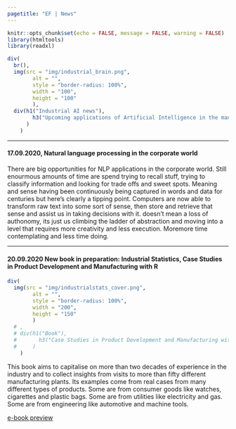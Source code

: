 ---
pagetitle: "EF | News"
---

```{r setup, echo = FALSE, message=FALSE, warning = FALSE}
knitr::opts_chunk$set(echo = FALSE, message = FALSE, warning = FALSE)
library(htmltools)
library(readxl)
```

```{r}
div(
  br(),
  img(src = "img/industrial_brain.png",
        alt = "",
        style = "border-radius: 100%",
        width = "100",
        height = "100"
        ),
  div(h1("Industrial AI news"),
        h3("Upcoming applications of Artificial Intelligence in the manufacturing industry")
      )
    )
```
   
***
   
#### 17.09.2020, Natural language processing in the corporate world

There are big opportunities for NLP applications in the corporate world. Still enourmous amounts of time are spend trying to recall stuff, trying to classify information and looking for trade offs and sweet spots. Meaning and sense having been continuously being captured in words and data for centuries but here's clearly a tipping point. Computers are now able to transform raw text into some sort of sense, then store and retrieve that sense and assist us in taking decisions with it. doesn't mean a loss of authonomy, its just us climbing the ladder of abstraction and moving into a level that requires more creativity and less execution. Moremore time contemplating and less time doing.
   
***

#### 20.09.2020 New book in preparation: Industrial Statistics, Case Studies in Product Development and Manufacturing with R

```{r}
div(
  img(src = "img/industrialstats_cover.png",
        alt = "",
        style = "border-radius: 100%",
        width = "200",
        height = "150"
        )
  # ,
  # div(h1("Book"),
  #       h3("Case Studies in Product Development and Manufacturing with R")
  #     )
    )
```

This book aims to capitalise on more than two decades of experience in the industry and to collect insights from visits to more than fifty different manufacturing plants. Its examples come from real cases from many different types of products. Some are from consumer goods like watches, cigarettes and plastic bags. Some are from utilities like electricity and gas. Some are from engineering like automotive and machine tools.

[e-book preview](https://j-ramalho.github.io/industRialstatistics/)







